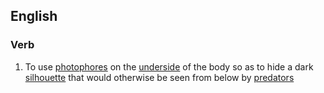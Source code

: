 ==English==

===Verb===
{{en-verb|counterilluminat}}

# {{lb|en|of a fish}} To use [[photophore]]s on the [[underside]] of the body so as to hide a dark [[silhouette]] that would otherwise be seen from below by [[predator]]s